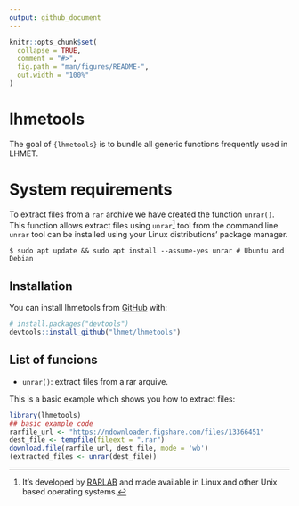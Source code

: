 ```yaml
---
output: github_document
---
```


<!-- README.md is generated from README.Rmd. Please edit that file -->

```r
knitr::opts_chunk$set(
  collapse = TRUE,
  comment = "#>",
  fig.path = "man/figures/README-",
  out.width = "100%"
)
```

# lhmetools

<!-- badges: start -->
<!-- badges: end -->

The goal of `{lhmetools}` is to bundle all generic functions frequently used in LHMET.


# System requirements 

To extract files from a `rar` archive we have created the function `unrar()`. This function allows extract files using `unrar`[^1] tool from the command line. `unrar` tool can be installed using your Linux distributions' package manager. 

```
$ sudo apt update && sudo apt install --assume-yes unrar # Ubuntu and Debian
```

[^1]: It's developed by [RARLAB](https://www.rarlab.com/download.htm) and made 
available in Linux and other Unix based operating systems.

## Installation

You can install lhmetools from [GitHub](https://github.com/) with:

``` r
# install.packages("devtools")
devtools::install_github("lhmet/lhmetools")
```
## List of funcions

- `unrar()`: extract files from a rar arquive.


This is a basic example which shows you how to extract files:

```r
library(lhmetools)
## basic example code
rarfile_url <- "https://ndownloader.figshare.com/files/13366451"
dest_file <- tempfile(fileext = ".rar")
download.file(rarfile_url, dest_file, mode = 'wb')
(extracted_files <- unrar(dest_file))
```

